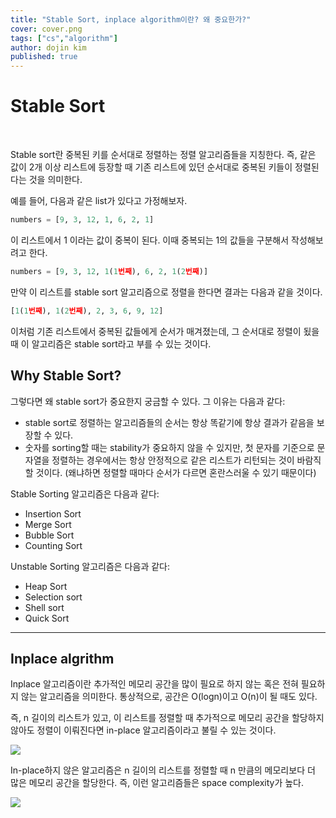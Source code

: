 ```yaml
---
title: "Stable Sort, inplace algorithm이란? 왜 중요한가?"
cover: cover.png
tags: ["cs","algorithm"]
author: dojin kim
published: true
---
```



# Stable Sort
<br/>

Stable sort란 중복된 키를 순서대로 정렬하는 정렬 알고리즘들을 지칭한다. 즉, 같은 값이 2개 이상 리스트에 등장할 때 기존 리스트에 있던 순서대로 중복된 키들이 정렬된 다는 것을 의미한다.

예를 들어, 다음과 같은 list가 있다고 가정해보자.

```python
numbers = [9, 3, 12, 1, 6, 2, 1]
```

이 리스트에서 1 이라는 값이 중복이 된다. 이때 중복되는 1의 값들을 구분해서 작성해보려고 한다. 

```python
numbers = [9, 3, 12, 1(1번째), 6, 2, 1(2번째)]
```

만약 이 리스트를 stable sort 알고리즘으로 정렬을 한다면 결과는 다음과 같을 것이다.

```python
[1(1번째), 1(2번째), 2, 3, 6, 9, 12]
```

이처럼 기존 리스트에서 중복된 값들에게 순서가 매겨졌는데, 그 순서대로 정렬이 됬을 때 이 알고리즘은 stable sort라고 부를 수 있는 것이다.

## Why Stable Sort?

그렇다면 왜 stable sort가 중요한지 궁금할 수 있다. 그 이유는 다음과 같다:

- stable sort로 정렬하는 알고리즘들의 순서는 항상 똑같기에 항상 결과가 같음을 보장할 수 있다.
- 숫자를 sorting할 때는 stability가 중요하지 않을 수 있지만, 첫 문자를 기준으로 문자열을 정렬하는 경우에서는 항상 안정적으로 같은 리스트가 리턴되는 것이 바람직할 것이다. (왜냐하면 정렬할 때마다 순서가 다르면 혼란스러울 수 있기 때문이다)

Stable Sorting 알고리즘은 다음과 같다:

- Insertion Sort
- Merge Sort
- Bubble Sort
- Counting Sort

Unstable Sorting 알고리즘은 다음과 같다:

- Heap Sort
- Selection sort
- Shell sort
- Quick Sort

<hr/>

## Inplace algrithm

Inplace 알고리즘이란 추가적인 메모리 공간을 많이 필요로 하지 않는 혹은 전혀 필요하지 않는 알고리즘을 의미한다. 통상적으로, 공간은 O(logn)이고 O(n)이 될 때도 있다.  

즉, n 길이의 리스트가 있고, 이 리스트를 정렬할 때 추가적으로 메모리 공간을 할당하지 않아도 정렬이 이뤄진다면 in-place 알고리즘이라고 불릴 수 있는 것이다.


<img src="./inplace.png"/>

In-place하지 않은 알고리즘은 n 길이의 리스트를 정렬할 때 n 만큼의 메모리보다 더 많은 메모리 공간을 할당한다. 즉, 이런 알고리즘들은 space complexity가 높다. 

<img src="./notinplace.png"/>



